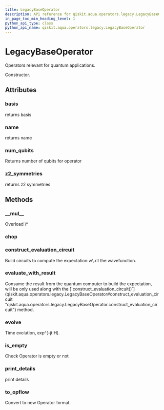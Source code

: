 ```yaml
---
title: LegacyBaseOperator
description: API reference for qiskit.aqua.operators.legacy.LegacyBaseOperator
in_page_toc_min_heading_level: 1
python_api_type: class
python_api_name: qiskit.aqua.operators.legacy.LegacyBaseOperator
---
```


# LegacyBaseOperator

<Class id="qiskit.aqua.operators.legacy.LegacyBaseOperator" isDedicatedPage={true} github="https://github.com/qiskit-community/qiskit-aqua/tree/stable/0.7/qiskit/aqua/operators/legacy/base_operator.py" signature="LegacyBaseOperator(basis=None, z2_symmetries=None, name=None)">
  Operators relevant for quantum applications.

  Constructor.

  ## Attributes

  ### basis

  <Attribute id="qiskit.aqua.operators.legacy.LegacyBaseOperator.basis">
    returns basis
  </Attribute>

  ### name

  <Attribute id="qiskit.aqua.operators.legacy.LegacyBaseOperator.name">
    returns name
  </Attribute>

  ### num\_qubits

  <Attribute id="qiskit.aqua.operators.legacy.LegacyBaseOperator.num_qubits" signature="abstract property">
    Returns number of qubits for operator
  </Attribute>

  ### z2\_symmetries

  <Attribute id="qiskit.aqua.operators.legacy.LegacyBaseOperator.z2_symmetries">
    returns z2 symmetries
  </Attribute>

  ## Methods

  ### \_\_mul\_\_

  <Function id="qiskit.aqua.operators.legacy.LegacyBaseOperator.__mul__" signature="abstract LegacyBaseOperator.__mul__(other)">
    Overload \*
  </Function>

  ### chop

  <Function id="qiskit.aqua.operators.legacy.LegacyBaseOperator.chop" signature="abstract LegacyBaseOperator.chop(threshold, copy=False)" />

  ### construct\_evaluation\_circuit

  <Function id="qiskit.aqua.operators.legacy.LegacyBaseOperator.construct_evaluation_circuit" signature="abstract LegacyBaseOperator.construct_evaluation_circuit(wave_function, statevector_mode, **kwargs)">
    Build circuits to compute the expectation w\.r.t the wavefunction.
  </Function>

  ### evaluate\_with\_result

  <Function id="qiskit.aqua.operators.legacy.LegacyBaseOperator.evaluate_with_result" signature="abstract LegacyBaseOperator.evaluate_with_result(result, statevector_mode, **kwargs)">
    Consume the result from the quantum computer to build the expectation, will be only used along with the [`construct_evaluation_circuit()`](qiskit.aqua.operators.legacy.LegacyBaseOperator#construct_evaluation_circuit "qiskit.aqua.operators.legacy.LegacyBaseOperator.construct_evaluation_circuit") method.
  </Function>

  ### evolve

  <Function id="qiskit.aqua.operators.legacy.LegacyBaseOperator.evolve" signature="abstract LegacyBaseOperator.evolve(state_in, evo_time, num_time_slices, expansion_mode, expansion_order, **kwargs)">
    Time evolution, exp^(-jt H).
  </Function>

  ### is\_empty

  <Function id="qiskit.aqua.operators.legacy.LegacyBaseOperator.is_empty" signature="abstract LegacyBaseOperator.is_empty()">
    Check Operator is empty or not
  </Function>

  ### print\_details

  <Function id="qiskit.aqua.operators.legacy.LegacyBaseOperator.print_details" signature="abstract LegacyBaseOperator.print_details()">
    print details
  </Function>

  ### to\_opflow

  <Function id="qiskit.aqua.operators.legacy.LegacyBaseOperator.to_opflow" signature="abstract LegacyBaseOperator.to_opflow()">
    Convert to new Operator format.
  </Function>
</Class>

